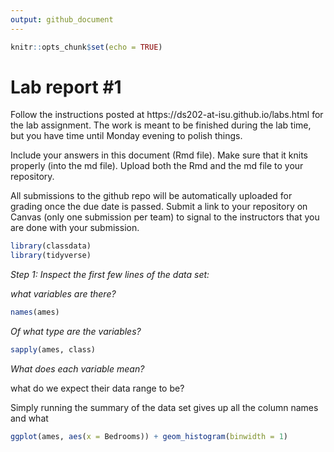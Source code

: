 ```yaml
---
output: github_document
---
```


<!-- README.md is generated from README.Rmd. Please edit the README.Rmd file -->


```r
knitr::opts_chunk$set(echo = TRUE)
```

# Lab report #1

Follow the instructions posted at https://ds202-at-isu.github.io/labs.html for the lab assignment. The work is meant to be finished during the lab time, but you have time until Monday evening to polish things.

Include your answers in this document (Rmd file). Make sure that it knits properly (into the md file). Upload both the Rmd and the md file to your repository.  

All submissions to the github repo will be automatically uploaded for grading once the due date is passed.
Submit a link to your repository on Canvas (only one submission per team) to signal to the instructors that you are done with your submission.

```R

library(classdata)
library(tidyverse)

```
*Step 1: Inspect the first few lines of the data set:*

*what variables are there?*
```R
names(ames)
```
*Of what type are the variables?*
```R
sapply(ames, class)
```
*What does each variable mean?*


what do we expect their data range to be?

  Simply running the summary of the data set gives up all the column names and what
  
```r
ggplot(ames, aes(x = Bedrooms)) + geom_histogram(binwidth = 1)
```


